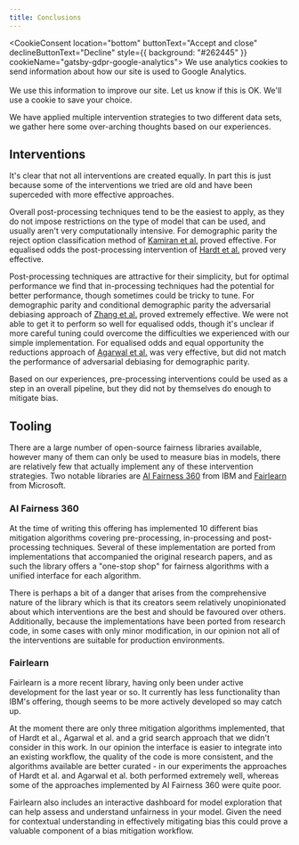 ```yaml
---
title: Conclusions
---
```


<CookieConsent
    location="bottom"
    buttonText="Accept and close"
    declineButtonText="Decline"
    style={{ background: "#262445" }}
    cookieName="gatsby-gdpr-google-analytics">
    We use analytics cookies to send information about how our site is used to Google Analytics.
    <br/><br/>We use this information to improve our site. Let us know if this is OK. We'll use a cookie to save your choice.
</CookieConsent>

We have applied multiple intervention strategies to two different data sets, we gather here some over-arching thoughts based on our experiences.

## Interventions

It's clear that not all interventions are created equally. In part this is just because some of the interventions we tried are old and have been superceded with more effective approaches.

Overall post-processing techniques tend to be the easiest to apply, as they do not impose restrictions on the type of model that can be used, and usually aren't very computationally intensive. For demographic parity the reject option classification method of [Kamiran et al.](/interventions#reject-option-classification---kamiran-et-al) proved effective. For equalised odds the post-processing intervention of [Hardt et al.](/interventions#decision-threshold-modification---hardt-et-al) proved very effective.

Post-processing techniques are attractive for their simplicity, but for optimal performance we find that in-processing techniques had the potential for better performance, though sometimes could be tricky to tune. For demographic parity and conditional demographic parity the adversarial debiasing approach of [Zhang et al.](/interventions#adversarial-debiasing---zhang-et-al) proved extremely effective. We were not able to get it to perform so well for equalised odds, though it's unclear if more careful tuning could overcome the difficulties we experienced with our simple implementation. For equalised odds and equal opportunity the reductions approach of [Agarwal et al.](/interventions/#reductions-approach-via-constrained-optimisation---agarwal-et-al) was very effective, but did not match the performance of adversarial debiasing for demographic parity.

Based on our experiences, pre-processing interventions could be used as a step in an overall pipeline, but they did not by themselves do enough to mitigate bias.

## Tooling

There are a large number of open-source fairness libraries available, however many of them can only be used to measure bias in models, there are relatively few that actually implement any of these intervention strategies. Two notable libraries are [AI Fairness 360][aif-360] from IBM and [Fairlearn][fairlearn] from Microsoft.

### AI Fairness 360

At the time of writing this offering has implemented 10 different bias mitigation algorithms covering pre-processing, in-processing and post-processing techniques. Several of these implementation are ported from implementations that accompanied the original research papers, and as such the library offers a "one-stop shop" for fairness algorithms with a unified interface for each algorithm.

There is perhaps a bit of a danger that arises from the comprehensive nature of the library which is that its creators seem relatively unopinionated about which interventions are the best and should be favoured over others. Additionally, because the implementations have been ported from research code, in some cases with only minor modification, in our opinion not all of the interventions are suitable for production environments.

### Fairlearn

Fairlearn is a more recent library, having only been under active development for the last year or so. It currently has less functionality than IBM's offering, though seems to be more actively developed so may catch up.

At the moment there are only three mitigation algorithms implemented, that of Hardt et al., Agarwal et al. and a grid search approach that we didn't consider in this work. In our opinion the interface is easier to integrate into an existing workflow, the quality of the code is more consistent, and the algorithms available are better curated - in our experiments the approaches of Hardt et al. and Agarwal et al. both performed extremely well, whereas some of the approaches implemented by AI Fairness 360 were quite poor.

Fairlearn also includes an interactive dashboard for model exploration that can help assess and understand unfairness in your model. Given the need for contextual understanding in effectively mitigating bias this could prove a valuable component of a bias mitigation workflow.

[aif-360]: https://aif360.readthedocs.io/en/latest/
[fairlearn]: https://fairlearn.github.io/
